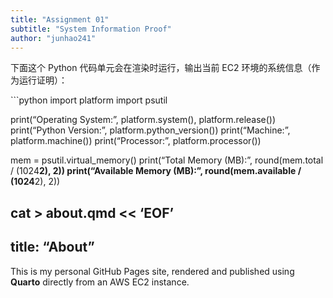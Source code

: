 ```yaml
---
title: "Assignment 01"
subtitle: "System Information Proof"
author: "junhao241"
---
```


下面这个 Python 代码单元会在渲染时运行，输出当前 EC2 环境的系统信息（作为运行证明）：

```python
import platform
import psutil

print("Operating System:", platform.system(), platform.release())
print("Python Version:", platform.python_version())
print("Machine:", platform.machine())
print("Processor:", platform.processor())

mem = psutil.virtual_memory()
print("Total Memory (MB):", round(mem.total / (1024**2), 2))
print("Available Memory (MB):", round(mem.available / (1024**2), 2))

cat > about.qmd << 'EOF'
---
title: "About"
---

This is my personal GitHub Pages site, rendered and published using **Quarto** directly from an AWS EC2 instance.
